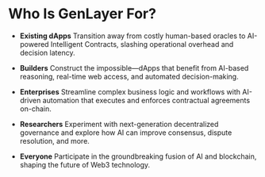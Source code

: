 # Who Is GenLayer For?

- **Existing dApps**
Transition away from costly human-based oracles to AI-powered Intelligent Contracts, slashing operational overhead and decision latency.

- **Builders**
Construct the impossible—dApps that benefit from AI-based reasoning, real-time web access, and automated decision-making.

- **Enterprises**
Streamline complex business logic and workflows with AI-driven automation that executes and enforces contractual agreements on-chain.

- **Researchers**
Experiment with next-generation decentralized governance and explore how AI can improve consensus, dispute resolution, and more.

- **Everyone**
Participate in the groundbreaking fusion of AI and blockchain, shaping the future of Web3 technology.
